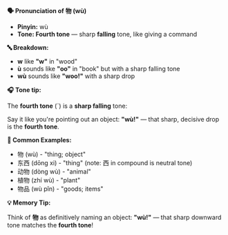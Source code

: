 **🗣️ Pronunciation of 物 (wù)**

- **Pinyin:** wù
- **Tone: Fourth tone** — sharp **falling** tone, like giving a command

**🔤 Breakdown:**

- **w** like **"w"** in "wood"
- **ù** sounds like **"oo"** in "book" but with a sharp falling tone
- **wù** sounds like **"woo!"** with a sharp drop

**🎧 Tone tip:**

The **fourth tone** (ˋ) is a **sharp falling** tone:

Say it like you're pointing out an object: **"wù!"** — that sharp, decisive drop is the **fourth
tone**.

**📝 Common Examples:**

- 物 (wù) - "thing; object"
- 东西 (dōng xi) - "thing" (note: 西 in compound is neutral tone)
- 动物 (dòng wù) - "animal"
- 植物 (zhí wù) - "plant"
- 物品 (wù pǐn) - "goods; items"

**💡 Memory Tip:**

Think of **物** as definitively naming an object: **"wù!"** — that sharp downward tone matches the
**fourth tone**!
